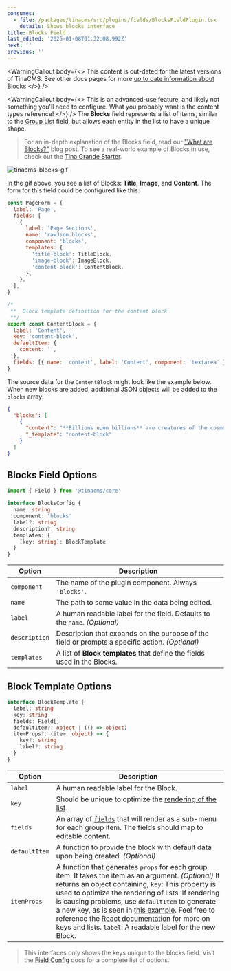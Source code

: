 ```yaml
---
consumes:
  - file: /packages/tinacms/src/plugins/fields/BlocksFieldPlugin.tsx
    details: Shows blocks interface
title: Blocks Field
last_edited: '2025-01-08T01:32:08.992Z'
next: ''
previous: ''
---
```


<WarningCallout
  body={<>
    This content is out-dated for the latest versions of TinaCMS. See other docs pages for more [up to date information about Blocks](/docs/editing/blocks)
  </>}
/>

<WarningCallout
  body={<>
    This is an advanced-use feature, and likely not something you'll need to configure. What you probably want is the content types reference!
  </>}
/>
The **Blocks** field represents a list of items, similar to the [Group List](/docs/reference/toolkit/fields/group-list) field, but allows each entity in the list to have a unique shape.

> For an in-depth explanation of the Blocks field, read our ["What are Blocks?"](/blog/what-are-blocks/) blog post. To see a real-world example of Blocks in use, check out the [Tina Grande Starter](https://github.com/tinacms/tina-starter-grande).

![tinacms-blocks-gif](/gif/blocks.gif)

In the gif above, you see a list of Blocks: **Title**, **Image**, and **Content**. The form for this field could be configured like this:

```jsx
const PageForm = {
  label: 'Page',
  fields: [
    {
      label: 'Page Sections',
      name: 'rawJson.blocks',
      component: 'blocks',
      templates: {
        'title-block': TitleBlock,
        'image-block': ImageBlock,
        'content-block': ContentBlock,
      },
    },
  ],
}
```

```jsx
/*
 **  Block template definition for the content block
 **/
export const ContentBlock = {
  label: 'Content',
  key: 'content-block',
  defaultItem: {
    content: '',
  },
  fields: [{ name: 'content', label: 'Content', component: 'textarea' }],
}
```

The source data for the `ContentBlock` might look like the example below. When new blocks are added, additional JSON objects will be added to the `blocks` array:

```json
{
  "blocks": [
    {
      "content": "**Billions upon billions** are creatures of the cosmos Orion's sword cosmic fugue at the edge of forever science?",
      "_template": "content-block"
    }
  ]
}
```

## Blocks Field Options

```typescript
import { Field } from '@tinacms/core'

interface BlocksConfig {
  name: string
  component: 'blocks'
  label?: string
  description?: string
  templates: {
    [key: string]: BlockTemplate
  }
}
```

| Option        | Description                                                                                     |
| ------------- | ----------------------------------------------------------------------------------------------- |
| `component`   | The name of the plugin component. Always `'blocks'`.                                            |
| `name`        | The path to some value in the data being edited.                                                |
| `label`       | A human readable label for the field. Defaults to the `name`. *(Optional)*                      |
| `description` | Description that expands on the purpose of the field or prompts a specific action. *(Optional)* |
| `templates`   | A list of **Block templates** that define the fields used in the Blocks.                        |

## Block Template Options

```typescript
interface BlockTemplate {
  label: string
  key: string
  fields: Field[]
  defaultItem?: object | (() => object)
  itemProps?: (item: object) => {
    key?: string
    label?: string
  }
}
```

| Option        | Description                                                                                                                                                                                                                                                                                                                                                                                                                                                                                                                                                        |
| ------------- | ------------------------------------------------------------------------------------------------------------------------------------------------------------------------------------------------------------------------------------------------------------------------------------------------------------------------------------------------------------------------------------------------------------------------------------------------------------------------------------------------------------------------------------------------------------------ |
| `label`       | A human readable label for the Block.                                                                                                                                                                                                                                                                                                                                                                                                                                                                                                                              |
| `key`         | Should be unique to optimize the [rendering of the list](https://reactjs.org/docs/lists-and-keys.html).                                                                                                                                                                                                                                                                                                                                                                                                                                                            |
| `fields`      | An array of [`fields`](/docs/extending-tina/custom-field-components/#default-field-plugins) that will render as a sub-menu for each group item. The fields should map to editable content.                                                                                                                                                                                                                                                                                                                                                                         |
| `defaultItem` | A function to provide the block with default data upon being created. *(Optional)*                                                                                                                                                                                                                                                                                                                                                                                                                                                                                 |
| `itemProps`   | A function that generates `props` for each group item. It takes the item as an argument. *(Optional)*  It returns an object containing, `key`: This property is used to optimize the rendering of lists. If rendering is causing problems, use `defaultItem` to generate a new key, as is seen in [this example](http://tinacms.org/docs/reference/toolkit/fields/group-list#definition). Feel free to reference the [React documentation](https://reactjs.org/docs/lists-and-keys.html) for more on keys and lists.  `label`: A readable label for the new Block. |

> This interfaces only shows the keys unique to the blocks field. Visit the [Field Config](/docs/extending-tina/custom-field-components/#default-field-plugins "custom field component link") docs for a complete list of options.
